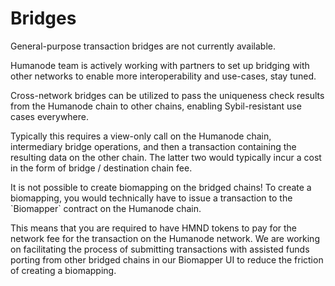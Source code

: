 
# Bridges

<Callout type="warning">
General-purpose transaction bridges are not currently available.

Humanode team is actively working with partners to set up bridging with other networks to enable more interoperability and use-cases, stay tuned.

</Callout>

Cross-network bridges can be utilized to pass the uniqueness check results from the Humanode chain to other chains, enabling Sybil-resistant use cases everywhere.

Typically this requires a view-only call on the Humanode chain, intermediary bridge operations, and then a transaction containing the resulting data on the other chain. The latter two would typically incur a cost in the form of bridge / destination chain fee.

<Callout type="error">
It is not possible to create biomapping on the bridged chains! To create a biomapping, you would technically have to issue a transaction to the `Biomapper` contract on the Humanode chain.

This means that you are required to have HMND tokens to pay for the network fee for the transaction on the Humanode network. We are working on facilitating the process of submitting transactions with assisted funds porting from other bridged chains in our Biomapper UI to reduce the friction of creating a biomapping.

</Callout>
